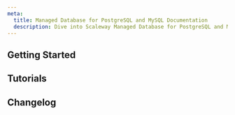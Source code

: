 ```yaml
---
meta:
  title: Managed Database for PostgreSQL and MySQL Documentation
  description: Dive into Scaleway Managed Database for PostgreSQL and MySQL with our quickstart guides, how-tos, tutorials and more.
---
```


<ProductHeader
   productName="Managed Database for PostgreSQL and MySQL"
   productLogo="managedDatabase"
   description="Managed Database for PostgreSQL and MySQL provides fully-managed relational Database Instances that offer you automatic backups, scaling, monitoring and more."
   url="/managed-databases/postgresql-and-mysql/quickstart/"
   label="PostgreSQL and MySQL Quickstart"
/>

## Getting Started

<Grid>
    <SummaryCard
        title="Quickstart"
        icon="rocket"
        description="Learn how to create a Managed Database for PostgreSQL and MySQL in a few steps."
        label="View Quickstart"
        url="/managed-databases/postgresql-and-mysql/quickstart/"
    />
    <SummaryCard
        title="Concepts"
        icon="info"
        description="Core concepts to better understand Managed Database for PostgreSQL and MySQL."
        label="View Concepts"
        url="/managed-databases/postgresql-and-mysql/concepts/"
    />
    <SummaryCard
        title="How-Tos"
        icon="help-circle-outline"
        description="Learn how to use your Managed Database for PostgreSQL and MySQL via the Scaleway console."
        label="View How-Tos"
        url="/managed-databases/postgresql-and-mysql/how-to/"
    />
    <SummaryCard
        title="Additional Content"
        icon="book-open-outline"
        description="Check out in-depth information about Managed Database for PostgreSQL and MySQL."
        label="View Additional Content"
        url="/managed-databases/postgresql-and-mysql/reference-content/"
    />
</Grid>


## Tutorials

<Grid>
    <DefaultCard
        title="Visualizing time-Series data with TimescaleDB and Grafana"
        url="/tutorials/visualize-timeseries-data-timescaledb-grafana/"
        label="Read more"
    />
    <DefaultCard
        title="Upgrading your Database for PostgreSQL to the latest version"
        url="/tutorials/upgrade-managed-postgresql-database/"
        label="Read more"
    />
    <DefaultCard
        title="Migrating MySQL databases to a Database for PostgreSQL using pgLoader"
        url="/tutorials/migrate-mysql-databases-postgresql-pgloader/"
        label="Read more"
    />
    <DefaultCard
        title="Use Scaleway Managed Redis® for MySQL caching with Entity Framework"
        url="/tutorials/use-managed-redis-with-mysql/"
        label="Read more"
    />
</Grid>

<ClickableBanner
    productLogo="cli"
    title="Managed Database for PostgreSQL and MySQL API"
    description="Manage your PostgreSQL and MySQL Database Instances using the Scaleway API."
    url="https://www.scaleway.com/en/developers/api/managed-database-postgre-mysql/"
    label="Go to Managed Database for PostgreSQL and MySQL API"
/>

## Changelog

<ChangelogList
    productName="postgresql-and-mysql"
    numberOfChanges={3}
/>
